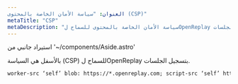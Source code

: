 ```yaml
---
العنوان: "سياسة الأمان الخاصة بالمحتوى (CSP)"
metaTitle: "CSP"
metaDescription: "سياسة الأمان الخاصة بالمحتوى للسماح لOpenReplay بتسجيل الجلسات."
---
```

استيراد جانبي من '~/components/Aside.astro'

بالأسفل هي السياسة (CSP) للسماح لOpenReplay بتسجيل الجلسات.


```html
worker-src ‘self’ blob: https://*.openreplay.com; script-src ‘self’ https://*.openreplay.com;
```

